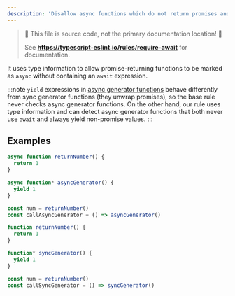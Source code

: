 ```yaml
---
description: 'Disallow async functions which do not return promises and have no `await` expression.'
---
```



> 🛑 This file is source code, not the primary documentation location! 🛑
>
> See **https://typescript-eslint.io/rules/require-await** for documentation.

It uses type information to allow promise-returning functions to be marked as `async` without containing an `await` expression.

:::note
`yield` expressions in [async generator functions](https://developer.mozilla.org/en-US/docs/Web/JavaScript/Reference/Statements/async_function*) behave differently from sync generator functions (they unwrap promises), so the base rule never checks async generator functions. On the other hand, our rule uses type information and can detect async generator functions that both never use `await` and always yield non-promise values.
:::

## Examples

<Tabs>
<TabItem value="❌ Incorrect">

```ts
async function returnNumber() {
  return 1
}

async function* asyncGenerator() {
  yield 1
}

const num = returnNumber()
const callAsyncGenerator = () => asyncGenerator()
```

</TabItem>
<TabItem value="✅ Correct">

```ts
function returnNumber() {
  return 1
}

function* syncGenerator() {
  yield 1
}

const num = returnNumber()
const callSyncGenerator = () => syncGenerator()
```

</TabItem>
</Tabs>
